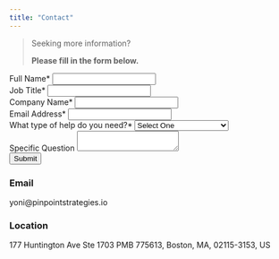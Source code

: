 ```yaml
---
title: "Contact"
---
```


<blockquote>
<p>Seeking more information?</p>
<p><b>Please fill in the form below.</b></p>
</blockquote>

```{=html}
<main class="main_contact">

<form method="POST" action="/api/submit">

	<div class="input">
  <label for="name">Full Name*</label>
  <input id="name" type="text" name="name" pattern="[A-Za-z]+" required />
  </div>

  <div class="input">
  <label for="jobtitle">Job Title*</label>
  <input id="jobtitle" type="text" name="jobtitle" required />
  </div>
	
  <div class="input">
  <label for="name">Company Name*</label>
  <input id="companyname" type="text" name="companyname" required />
  </div>

  <div class="input">
  <label for="email">Email Address*</label>
  <input id="email" type="email" name="email" required />
  </div>

	<div class="input">
  <label for="helptype">What type of help do you need?*</label>
  <select id="helptype" name="helptype" required>
      <option hidden disabled selected value>Select One</option>
      <option value="MandS">Modeling and Simulation</option>
      <option value="ensembles">Ensembles</option>
      <option value="training">Training/Coaching</option>
      <option value="opensience">Open Science</option>
      <option value="other">Other</option>
  </select>
  </div>

  <div class="input">
  <label for="message">Specific Question</label>
  <textarea id="message" name="message"></textarea>
  </div>
	
  <button type="submit">Submit</button>
</form>
</main>
```

### Email

yoni\@pinpointstrategies.io

### Location

177 Huntington Ave Ste 1703 PMB 775613, Boston, MA, 02115-3153, US

